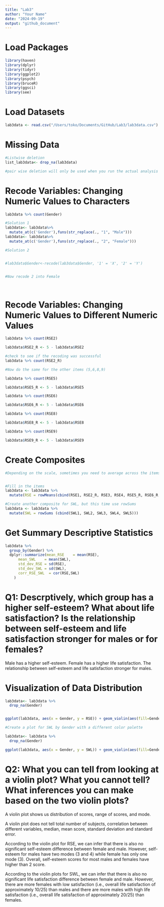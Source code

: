 ```yaml
---
title: "Lab3"
author: "Your Name"
date: "2024-09-19"
output: "github_document"
---
```


# Load Packages
```r
library(haven)
library(dplyr)
library(tidyr)
library(ggplot2)
library(psych)
library(bruceR)
library(ggsci)
library(see)

```

# Load Datasets
```r

lab3data <- read.csv("/Users/toko/Documents/GitHub/Lab3/lab3data.csv")

```


# Missing Data
```r

#Listwise deletion
list_lab3data<- drop_na(lab3data)

#pair wise deletion will only be used when you run the actual analysis using "na.rm = TRUE"

```

# Recode Variables: Changing Numeric Values to Characters
```r

lab3data %>% count(Gender)

#Solution 1
lab3data<- lab3data%>%
  mutate_at(c('Gender'),funs(str_replace(., "1", "Male")))
lab3data<- lab3data%>%
  mutate_at(c('Gender'),funs(str_replace(., "2", "Female")))

#Solution 2


#lab3data$Gender<-recode(lab3data$Gender, '1' = 'X', '2' = 'Y')


#Now recode 2 into Female




```

# Recode Variables: Changing Numeric Values to Different Numeric Values
```r

lab3data %>% count(RSE2)

lab3data$RSE2_R <- 5 - lab3data$RSE2

#check to see if the recoding was successful
lab3data %>% count(RSE2_R)

#Now do the same for the other items (5,6,8,9)

lab3data %>% count(RSE5)

lab3data$RSE5_R <- 5 - lab3data$RSE5

lab3data %>% count(RSE6)

lab3data$RSE6_R <- 5 - lab3data$RSE6

lab3data %>% count(RSE8)

lab3data$RSE8_R <- 5 - lab3data$RSE8

lab3data %>% count(RSE9)

lab3data$RSE9_R <- 5 - lab3data$RSE9

```


# Create Composites
```r

#Depending on the scale, sometimes you need to average across the items, other times you might need to sum 


#Fill in the items
lab3data <- lab3data %>%
  mutate(RSE = rowMeans(cbind(RSE1, RSE2_R, RSE3, RSE4, RSE5_R, RSE6_R, RSE7, RSE8_R, RSE9_R, RSE10)))

#Create another composite for SWL, but this time use rowSums
lab3data <- lab3data %>%
  mutate(SWL = rowSums (cbind(SWL1, SWL2, SWL3, SWL4, SWL5)))

```


# Get Summary Descriptive Statistics
```r

lab3data %>% 
  group_by(Gender) %>%
  dplyr::summarize(mean_RSE    = mean(RSE),
      mean_SWL    = mean(SWL),
      std_dev_RSE = sd(RSE),
      std_dev_SWL = sd(SWL),
      corr_RSE_SWL  = cor(RSE,SWL)
    )

```

# Q1: Descrptively, which group has a higher self-esteem? What about life satisfaction? Is the relationship between self-esteem and life satisfaction stronger for males or for females? 
Male has a higher self-esteem. Female has a higher life satisfaction. The relationship between self-esteem and life satisfaction stronger for males.



# Visualization of Data Distribution
```r

lab3data<- lab3data %>%
  drop_na(Gender)


ggplot(lab3data, aes(x = Gender, y = RSE)) + geom_violin(aes(fill=Gender)) + scale_fill_brewer() + theme_modern()

#Create a plot for SWL by Gender with a different color palette

lab3data<- lab3data %>%
  drop_na(Gender)

ggplot(lab3data, aes(x = Gender, y = SWL)) + geom_violin(aes(fill=Gender)) + scale_fill_cosmic () + theme_modern()
```

# Q2: What you can tell from looking at a violin plot? What you cannot tell? What inferences you can make based on the two violin plots? 

A violin plot shows us distribution of scores, range of scores, and mode.

A violin plot does not tell total number of subjects, correlation between different variables, median, mean score, standard deviation and standard error.

According to the violin plot for RSE, we can infer that there is also no significant self-esteem difference between female and male. However, self-esteem for males have two modes (3 and 4) while female has only one mode (3). Overall, self-esteem scores for most males and females have higher than 2 score.

According to the violin plots for SWL, we can infer that there is also no significant life satisfaction difference between female and male. However, there are more females with low satisfaction (i.e., overall life satisfaction of approximately 10/25) than males and there are more males with high life satisfaction (i.e., overall life satisfaction of approximately 20/25) than females.


